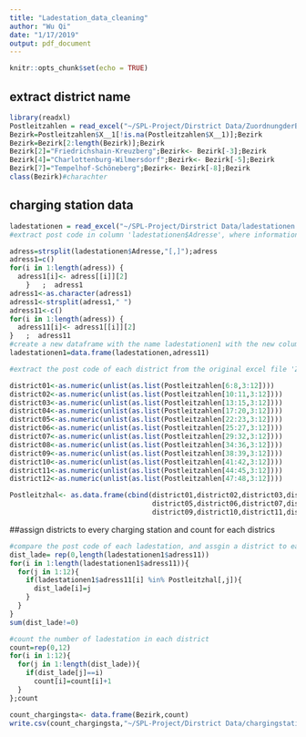 ```yaml
---
title: "Ladestation_data_cleaning"
author: "Wu Qi"
date: "1/17/2019"
output: pdf_document
---
```


```r
knitr::opts_chunk$set(echo = TRUE)
```
## extract district name
```r
library(readxl)
Postleitzahlen = read_excel("~/SPL-Project/Dirstrict Data/ZuordnungderBezirkezuPostleitzahlen.xls")
Bezirk=Postleitzahlen$X__1[!is.na(Postleitzahlen$X__1)];Bezirk
Bezirk=Bezirk[2:length(Bezirk)];Bezirk
Bezirk[2]="Friedrichshain-Kreuzberg";Bezirk<- Bezirk[-3];Bezirk
Bezirk[4]="Charlottenburg-Wilmersdorf";Bezirk<- Bezirk[-5];Bezirk
Bezirk[7]="Tempelhof-Schöneberg";Bezirk<- Bezirk[-8];Bezirk
class(Bezirk)#charachter
```
## charging station data
```r
ladestationen = read_excel("~/SPL-Project/Dirstrict Data/ladestationen.xls")
#extract post code in column 'ladestationen$Adresse', where information is listed as e.g. "Malteserstrasse 136<U+2013>138, 12249 Berlin", and create a new column with post code

adress=strsplit(ladestationen$Adresse,"[,]");adress
adress1=c()
for(i in 1:length(adress)) {
  adress1[i]<- adress[[i]][2] 
    }   ;  adress1                           
adress1<-as.character(adress1)
adress1<-strsplit(adress1," ")
adress11<-c()
for(i in 1:length(adress)) {
  adress11[i]<- adress1[[i]][2] 
}   ;  adress11 
#create a new dataframe with the name ladestationen1 with the new column of post code
ladestationen1=data.frame(ladestationen,adress11)

#extract the post code of each district from the original excel file 'ZuordnungderBezirkezuPostleitzahlen'

district01<-as.numeric(unlist(as.list(Postleitzahlen[6:8,3:12])))
district02<-as.numeric(unlist(as.list(Postleitzahlen[10:11,3:12])))
district03<-as.numeric(unlist(as.list(Postleitzahlen[13:15,3:12])))
district04<-as.numeric(unlist(as.list(Postleitzahlen[17:20,3:12])))
district05<-as.numeric(unlist(as.list(Postleitzahlen[22:23,3:12])))
district06<-as.numeric(unlist(as.list(Postleitzahlen[25:27,3:12])))
district07<-as.numeric(unlist(as.list(Postleitzahlen[29:32,3:12])))
district08<-as.numeric(unlist(as.list(Postleitzahlen[34:36,3:12])))
district09<-as.numeric(unlist(as.list(Postleitzahlen[38:39,3:12])))
district10<-as.numeric(unlist(as.list(Postleitzahlen[41:42,3:12])))
district11<-as.numeric(unlist(as.list(Postleitzahlen[44:45,3:12])))
district12<-as.numeric(unlist(as.list(Postleitzahlen[47:48,3:12])))

Postleitzhal<- as.data.frame(cbind(district01,district02,district03,district04,
                                   district05,district06,district07,district08,
                                   district09,district10,district11,district12))
```
##assign districts to every charging station and count for each districs
```r
#compare the post code of each ladestation, and assgin a district to each ladestation
dist_lade= rep(0,length(ladestationen1$adress11))
for(i in 1:length(ladestationen1$adress11)){
  for(j in 1:12){
    if(ladestationen1$adress11[i] %in% Postleitzhal[,j]){
      dist_lade[i]=j
    }
  }
}
sum(dist_lade!=0)

#count the number of ladestation in each district
count=rep(0,12)
for(i in 1:12){
  for(j in 1:length(dist_lade)){
    if(dist_lade[j]==i)
      count[i]=count[i]+1
  }
};count

count_chargingsta<- data.frame(Bezirk,count)
write.csv(count_chargingsta,"~/SPL-Project/Dirstrict Data/chargingstations.csv")
```

